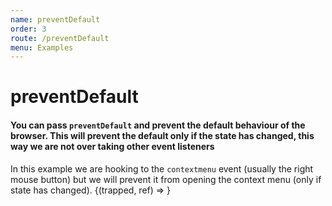 ```yaml
---
name: preventDefault
order: 3
route: /preventDefault
menu: Examples
---
```



# preventDefault

#### You can pass `preventDefault` and prevent the default behaviour of the browser. This will prevent the default only if the state has changed, this way we are not over taking other event listeners

In this example we are hooking to the `contextmenu` event (usually the right mouse button) but we will prevent it from opening the context menu (only if state has changed).
<Playground >
  <Trap event="contextmenu" preventDefault>
    {(trapped, ref) => <Box innerRef={ref} isFocused={trapped} />}
  </Trap>
</Playground>